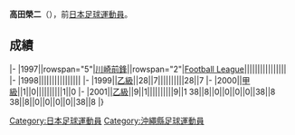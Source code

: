 {{unreferenced|time=2013-07-15T14:38:26+00:00}}
{{Infobox football biography
|name=高田榮二
|image=
|fullname=高田榮二
|birth_date={{Birth date and age|1974|10|21}}
|cityofbirth=[[神奈川縣|神奈川縣]]
|countryofbirth=[[日本|日本]]
|position=[[中场|中场]]
|currentclub=
|years=1997-2001
|clubs=[[川崎前鋒|川崎前鋒]]
|caps(goals)=
|nationalyears=
|nationalteam=
|nationalcaps(goals)=
}}
'''高田榮二'''（{{Bd|1974年|10月21日||}}），前[[日本|日本]][[足球|足球]][[運動員|運動員]]。

==成績==
{{Football player club statistics 1|YYN}}
{{Football player club statistics 2|JPN|YYN}}
|-
|1997||rowspan="5"|[[川崎前鋒|川崎前鋒]]||rowspan="2"|[[Japan_Football_League|Football League]]||||||||||||||||
|-
|1998||||||||||||||||
|-
|1999||[[日本職業足球乙級聯賽|乙級]]||28||7||||||||||28||7
|-
|2000||[[日本職業足球甲級聯賽|甲級]]||1||0||||||||||1||0
|-
|2001||[[日本職業足球乙級聯賽|乙級]]||9||1||||||||||9||1
{{Football player club statistics 3|1|JPN}}38||8||0||0||0||0||38||8
{{Football player club statistics 5}}38||8||0||0||0||0||38||8
|}

{{Japan-sport-bio-stub}}
{{Soccer-player-stub}}
[[Category:日本足球運動員|Category:日本足球運動員]]
[[Category:沖繩縣足球運動員|Category:沖繩縣足球運動員]]